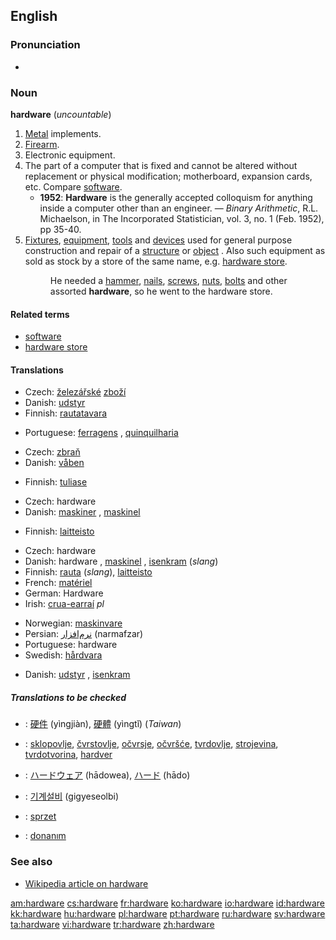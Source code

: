 ==English==

===Pronunciation===
*{{audio|en-us-hardware.ogg|Audio (US)}}

===Noun===
'''hardware''' (''uncountable'')

# [[Metal]] implements.
# [[Firearm]].
# Electronic equipment.
# The part of a computer that is fixed and cannot be altered without replacement or physical modification; motherboard, expansion cards, etc.  Compare [[software]].
#* '''1952''': '''Hardware''' is the generally accepted colloquism for anything inside a computer other than an engineer. &mdash; ''Binary Arithmetic'', R.L. Michaelson, in The Incorporated Statistician, vol. 3, no. 1 (Feb. 1952), pp 35-40.
# [[fixture|Fixtures]], [[equipment]], [[tool|tools]] and [[device|devices]] used for general purpose construction and repair of a [[structure]] or [[object]] .  Also such equipment as sold as stock by a store of the same name, e.g. [[hardware store]].
#:He needed a [[hammer]], [[nail]]s, [[screw]]s, [[nut]]s, [[bolt]]s and other assorted '''hardware''', so he went to the hardware store.

====Related terms====
*[[software]]
*[[hardware store]]

====Translations====
{{trans-top|Metal implements}}
*Czech: [[železářství|železářské]] [[zboží]] {{n}}
*Danish: [[udstyr]] {{n}}
*Finnish: [[rautatavara]]
{{trans-mid}}
*Portuguese: [[ferragens]] {{f}}, [[quinquilharia]] {{f}}
{{trans-bottom}}

{{trans-top|Firearm}}
*Czech: [[zbraň]] {{f}}
*Danish: [[våben]] {{n}}
{{trans-mid}}
*Finnish: [[tuliase]]
{{trans-bottom}}

{{trans-top|Electronic equipment}}
*Czech: hardware {{m}}
*Danish: [[maskine]]r {{p}}, [[maskinel]] {{n}}
{{trans-mid}}
*Finnish: [[laitteisto]]
{{trans-bottom}}

{{trans-top|The part of a computer that is fixed and cannot be altered without replacement or physical modification}}
*Czech: hardware {{m}}
*Danish: hardware {{c}}, [[maskinel]] {{n}}, [[isenkram]] (''slang'')
*Finnish: [[rauta]] (''slang''), [[laitteisto]]
*French: [[matériel]] {{m}}
*German: Hardware {{f}}
*Irish: [[crua-earraí]] {{m}} ''pl''
{{trans-mid}}
*Norwegian: [[maskinvare]] {{m}}
*Persian: [[نرم‌افزار]] (narmafzar)
*Portuguese: hardware {{m}}
*Swedish: [[hårdvara]] {{c}}
{{trans-bottom}}

{{trans-top|Fixtures, equipment, tools and devices used for general purpose construction and repair of a structure or object}}
*Danish: [[udstyr]] {{n}}, [[isenkram]] {{n}}
{{trans-mid}}
{{trans-bottom}}

=====Translations to be checked=====
{{checktrans}}
{{top}}
*{{ttbc|Chinese}}: [[硬件]] (yìngjiàn), [[硬體]] (yìngtǐ) (''Taiwan'')
*{{ttbc|Croatian}}: [[sklopovlje]], [[čvrstovlje]], [[očvrsje]], [[očvršće]], [[tvrdovlje]], [[strojevina]], [[tvrdotvorina]], [[hardver]]
*{{ttbc|Japanese}}: [[ハードウェア]] (hādowea), [[ハード]] (hādo)
{{mid}}
*{{ttbc|Korean}}: [[기계설비]] (gigyeseolbi)
*{{ttbc|Polish}}: [[sprzet]]
*{{ttbc|Turkish}}: [[donanım]]
{{bottom}}

===See also===
*[[w:Hardware|Wikipedia article on hardware]]

[[am:hardware]]
[[cs:hardware]]
[[fr:hardware]]
[[ko:hardware]]
[[io:hardware]]
[[id:hardware]]
[[kk:hardware]]
[[hu:hardware]]
[[pl:hardware]]
[[pt:hardware]]
[[ru:hardware]]
[[sv:hardware]]
[[ta:hardware]]
[[vi:hardware]]
[[tr:hardware]]
[[zh:hardware]]